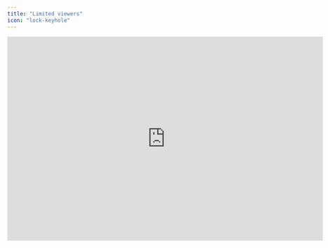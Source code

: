 ```yaml
---
title: "Limited viewers"
icon: "lock-keyhole"
---
```


<iframe width="720" height="466" src="https://www.loom.com/embed/053f45d49ab9474e9ed2b17c3e78eeb7?sid=5d36701d-4984-4717-838f-4323ecc8576d" frameborder="0" webkitallowfullscreen mozallowfullscreen allowfullscreen />

## Overview

Protecting sensitive financial information is crucial for your organization. The Limited Viewer role helps you maintain confidentiality by providing precise control over who can access specific financial models. This guide will show you how to manage Limited Viewer access effectively.

## Managing Limited Viewer Access

You can assign the Limited Viewer role in two ways:

### For Existing Users
1. Go to Organization Settings > Members
2. Locate the user you want to modify
3. Change their role to Limited Viewer
4. Follow the "Granting Sheet Access" instructions below to specify which sheets they can view

### For New Users
1. Navigate to the specific sheet you want to share
2. Click the Share button
3. Enter the recipient's email address
4. Select the Limited Viewer role
5. Send the invitation

## Understanding Limited Viewer Permissions

Limited Viewers have carefully restricted access to protect your sensitive data. Here's what they can and cannot do:

### Available Actions
- View specifically assigned sheets and models
- Access shared financial information in a read-only format

### Restricted Actions
- Access to dashboards or charts
- Modifications to financial models
- Changes to general ledger account mappings
- Member management or role assignments
- Organization settings modifications

<Tip>
  Limited Viewer access is an Enterprise-tier feature. For detailed information about Limited Viewer permissions or to upgrade your plan, contact our support team at support@francis.app or visit our [pricing page](https://www.francis.app/pricing).
</Tip>

## Getting Started as a Limited Viewer

When you invite a Limited Viewer, they'll receive:
1. An initial sign-up email with account creation instructions
2. A welcome email containing an introductory video
3. Direct access to their assigned sheets upon account activation

Watch our [Limited Viewer welcome video](https://docs.francis.app/guides/documentation/roles-and-permissions/welcome-as-a-limited-viewer) to learn more about navigating Francis with Limited Viewer permissions.</fileContent>
</invoke>